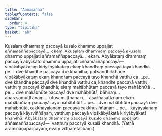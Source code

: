 ```yaml
---
title: "Aññamañña"
tableOfContents: false
sidebar:
  order: 4
type: "tipitaka"
basket: "ab"
---
```



<DynamicBreadcrumb />

<Division number="121">

<Paragraph number="449">
Kusalaṃ dhammaṃ paccayā kusalo dhammo uppajjati aññamaññapaccayā…  ekaṃ.
</Paragraph>

<Paragraph number="450">
Akusalaṃ dhammaṃ paccayā akusalo dhammo uppajjati aññamaññapaccayā…  ekaṃ.
</Paragraph>

<Paragraph number="451">
Abyākataṃ dhammaṃ paccayā abyākato dhammo uppajjati aññamaññapaccayā—  vipākābyākataṃ kiriyābyākataṃ ekaṃ khandhaṃ paccayā tayo khandhā …pe…  dve khandhe paccayā dve khandhā; paṭisandhikkhaṇe vipākābyākataṃ ekaṃ khandhaṃ paccayā tayo khandhā vatthu ca …pe…  dve khandhe paccayā dve khandhā vatthu ca, khandhe paccayā vatthu, vatthuṃ paccayā khandhā; ekaṃ mahābhūtaṃ paccayā tayo mahābhūtā …pe…  dve mahābhūte paccayā dve mahābhūtā; bāhiraṃ…  āhārasamuṭṭhānaṃ…  utusamuṭṭhānaṃ…  asaññasattānaṃ ekaṃ mahābhūtaṃ paccayā tayo mahābhūtā …pe…  dve mahābhūte paccayā dve mahābhūtā, cakkhāyatanaṃ paccayā cakkhuviññāṇaṃ …pe…  kāyāyatanaṃ paccayā kāyaviññāṇaṃ, vatthuṃ paccayā vipākābyākatā kiriyābyākatā khandhā.
</Paragraph>

<Paragraph number="452">
Abyākataṃ dhammaṃ paccayā kusalo dhammo uppajjati aññamaññapaccayā—  vatthuṃ paccayā kusalā khandhā.

</Paragraph>
</Division>

<Paragraph number="453" type="center">
(Yathā ārammaṇapaccayaṃ, evaṃ vitthāretabbaṃ.)
</Paragraph>